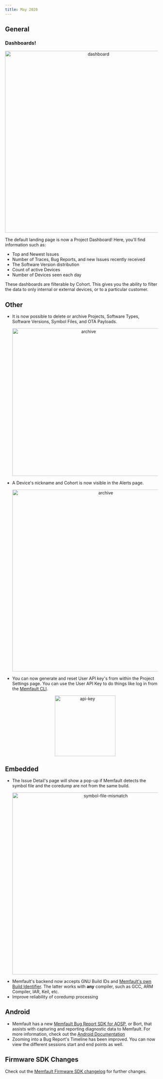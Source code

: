 ```yaml
---
title: May 2020
---
```


## General

### Dashboards!

<p align="center">
  <img
    width="600"
    src="/img/blog/2020-05-27-dashboard-min.png"
    alt="dashboard"
  />
</p>

The default landing page is now a Project Dashboard! Here, you'll find
information such as:

- Top and Newest Issues
- Number of Traces, Bug Reports, and new Issues recently received
- The Software Version distribution
- Count of active Devices
- Number of Devices seen each day

These dashboards are filterable by Cohort. This gives you the ability to filter
the data to only internal or external devices, or to a particular customer.

<!-- truncate -->

## Other

- It is now possible to delete or archive Projects, Software Types, Software
  Versions, Symbol Files, and OTA Payloads.
  <p align="center">
    <img width="487" src="/img/blog/2020-05-27-archive-min.png" alt="archive" />
  </p>
- A Device's nickname and Cohort is now visible in the Alerts page.
  <p align="center">
    <img
      width="600"
      src="/img/blog/2020-05-27-alerts-nickname-cohort-min.png"
      alt="archive"
    />
  </p>
- You can now generate and reset User API key's from within the Project Settings
  page. You can use the User API Key to do things like log in from the
  [Memfault CLI](https://docs.memfault.com/docs/ci/install-memfault-cli/).
  <p align="center">
    <img width="200" src="/img/blog/2020-05-27-api-key-min.png" alt="api-key" />
  </p>

## Embedded

- The Issue Detail's page will show a pop-up if Memfault detects the symbol file
  and the coredump are not from the same build.
  <p align="center">
    <img
      width="600"
      src="/img/blog/2020-05-27-symbol-file-mismatch-min.png"
      alt="symbol-file-mismatch"
    />
  </p>
- Memfault's backend now accepts GNU Build IDs and
  [Memfault's own Build Identifier](https://github.com/memfault/memfault-firmware-sdk/blob/master/components/include/memfault/core/build_info.h#L8-L42).
  The latter works with **any** compiler, such as GCC, ARM Compiler, IAR, Keil,
  etc.
- Improve reliability of coredump processing

## Android

- Memfault has a new
  [Memfault Bug Report SDK for AOSP](https://github.com/memfault/bort), or Bort,
  that assists with capturing and reporting diagnostic data to Memfault. For
  more information, check out the
  [Android Documentation](https://docs.memfault.com/docs/android/introduction)
- Zooming into a Bug Report's Timeline has been improved. You can now view the
  different sessions start and end points as well.

## Firmware SDK Changes

Check out the
[Memfault Firmware SDK changelog](https://github.com/memfault/memfault-firmware-sdk/blob/master/CHANGES.md)
for further changes.
